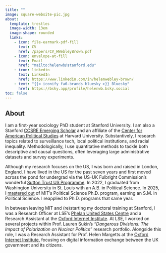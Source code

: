 ```yaml
---
title: ""
image: square-website-pic.jpg
about:
  template: trestles
  image-width: 13em
  image-shape: rounded
  links:
    - icon: file-earmark-pdf-fill
      text: CV
      href: /papers/CV_HWebleyBrown.pdf
    - icon: envelope-at-fill
      text: Email
      href: "mailto:helenwb@stanford.edu"
    - icon: linkedin
      text: LinkedIn
      href: https://www.linkedin.com/in/helenwebley-brown/
    - text: "{{< iconify fa6-brands bluesky >}} Bluesky"
      href: https://bsky.app/profile/helenwb.bsky.social
toc: false
---
```


## About

I am a first-year sociology PhD student at Stanford University. I am also a Stanford [CCSRE Emerging Scholar](https://ccsre.stanford.edu/programs/ccsre-emerging-scholars) and an affiliate of the [Center for American Political Studies](https://caps.gov.harvard.edu/) at Harvard University. Substantively, I research topics related to surveillance tech, local political institutions, and racial inequality. Methodologically, I use quantitative methods to tackle both descriptive and causal questions, often leveraging large administrative datasets and survey experiments.

Although my research focuses on the US, I was born and raised in London, England. I have lived in the US for the past seven years and first moved across the pond for undergrad via the US-UK Fulbright Commission's wonderful [Sutton Trust US Programme](https://us.suttontrust.com/). In 2022, I graduated from Washington University in St. Louis with an A.B. in Political Science. In 2025, I [mastered out](https://www.linkedin.com/posts/helenwebley-brown_next-week-ill-walk-across-the-graduation-activity-7331800565376557056-U5uH?utm_source=share&utm_medium=member_desktop&rcm=ACoAACKRvCYBJ3RqtNYIyMeTrW_U2gtsNwE-eQ8) of MIT's Political Science Ph.D. program, earning an S.M. in Political Science. I reapplied to Ph.D. programs that same year. 

In between leaving MIT and (re)starting my doctoral training at Stanford, I was a Research Officer at LSE's [Phelan United States Centre](https://www.lse.ac.uk/united-states) and a Research Assistant at the [Oxford Internet Institute](https://www.oii.ox.ac.uk/). At LSE, I worked on several projects within Prof. Lauren Sukin's *"Dangerous Divisions: The Impact of Polarization on Nuclear Politics"* research portfolio. Alongside this role, I was a Research Assistant for Prof. Helen Margetts at the [Oxford Internet Institute](https://www.oii.ox.ac.uk/), focusing on digital information exchange between the UK government and its citizens.

<meta name="description" content="Helen Webley-Brown is a first-year sociology PhD student at Stanford studying surveillance tech, local politics, and racial inequality." />

<meta name="google-site-verification=QuWDCtKWI4uwOTQyEnptJAQej1Q0mb4mnej3wErj0Bs" />

<meta property="og:description" content="Helen Webley-Brown is a first-year sociology PhD student at Stanford studying surveillance tech, local politics, and racial inequality." />